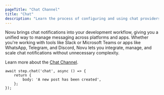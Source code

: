 ```yaml
---
pageTitle: "Chat Channel"
title: "Chat"
description: "Learn the process of configuring and using chat providers with Novu"
---
```


Novu brings chat notifications into your development workflow, giving you a unified way to manage messaging across platforms and apps. Whether you're working with tools like Slack or Microsoft Teams or apps like WhatsApp, Telegram, and Discord, Novu lets you integrate, manage, and scale chat notifications without unnecessary complexity.

Learn more about the [Chat Channel](/integrations/providers/chat/overview).

```tsx
await step.chat('chat', async () => {
    return {
        body: 'A new post has been created',
    };
});
```